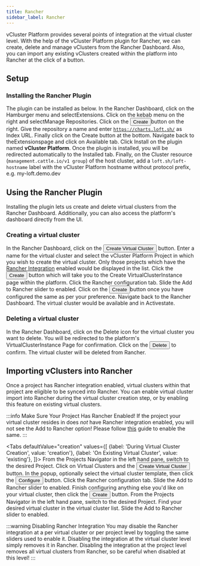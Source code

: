 ```yaml
---
title: Rancher
sidebar_label: Rancher
---
```



vCluster Platform provides several points of integration at the virtual cluster level. With the help of the vCluster Platform plugin for Rancher, we can create, delete and manage vClusters from the Rancher Dashboard. Also, you can import any existing vClusters created within the platform into Rancher at the click of a button.

## Setup

### Installing the Rancher Plugin

The plugin can be installed as below.
<Flow id="install-rancher-plugin">
  <Step>
    In the Rancher Dashboard, click on the Hamburger menu and select<Label>Extensions</Label>.
  </Step>
  <Step>
    Click on the kebab menu on the right and select<Label>Manage Repositories</Label>.
  </Step>
  <Step>
    Click on the <Button>Create</Button>button on the right. Give the repository a name and enter <code>https://charts.loft.sh/</code> as Index URL. Finally click on the Create button at the bottom.
  </Step>
  <Step>
    Navigate back to the<Label>Extensions</Label>page and click on Available tab. Click Install on the plugin named <b>vCluster Platform</b>.
  </Step>
  <Step>
    Once the plugin is installed, you will be redirected automatically to the Installed tab.
  </Step>
  <Step>
    Finally, on the Cluster resource (<code>management.cattle.io/v1 group</code>) of the host cluster, add a <code>loft.sh/loft-hostname</code> label with the vCluster Platform hostname without protocol prefix, e.g. my-loft.demo.dev
  </Step>
</Flow>

## Using the Rancher Plugin
Installing the plugin lets us create and delete virtual clusters from the Rancher Dashboard. Additionally, you can also access the platform's dashboard directly from the UI.

### Creating a virtual cluster
<Flow id="rancher-plugin-create-vcluster">
  <Step>
    In the Rancher Dashboard, click on the <Button>Create Virtual Cluster</Button> button.
  </Step>
  <Step>
    Enter a name for the virtual cluster and select the vCluster Platform Project in which you wish to create the virtual cluster. Only those projects which have the <a href="../projects/rancher#project-based-rancher-integration">Rancher Integration</a> enabled would be displayed in the list.
  </Step>
  <Step>
    Click the <Button>Create</Button> button which will take you to the <Label>Create VirtualClusterInstance</Label> page within the platform.
  </Step>
  <Step>
    Click the <Label>Rancher</Label> configuration tab.
  </Step>
  <Step>
    Slide the <Label>Add to Rancher</Label> slider to enabled.
  </Step>
  <Step>
    Click on the <Button>Create</Button>button once you have configured the same as per your preference.
  </Step>
  <Step>
    Navigate back to the Rancher Dashboard. The virtual cluster would be available and in <Label>Active</Label>state.
  </Step>
</Flow>

### Deleting a virtual cluster
<Flow id="rancher-plugin-delete-vcluster">
  <Step>
    In the Rancher Dashboard, click on the Delete icon for the virtual cluster you want to delete.
  </Step>
  <Step>
    You will be redirected to the platform's VirtualClusterInstance Page for confirmation.
  </Step>
  <Step>
    Click on the <Button>Delete</Button> to confirm. The virtual cluster will be deleted from Rancher.
  </Step>
</Flow>

## Importing vClusters into Rancher
Once a project has Rancher integration enabled, virtual clusters within that project are eligible to be
synced into Rancher. You can enable virtual cluster import into Rancher during the virtual cluster creation step, or by enabling this feature on existing
virtual clusters.

:::info Make Sure Your Project Has Rancher Enabled!
If the project your virtual cluster resides in does *not* have Rancher integration enabled, you
will not see the Add to Rancher option! Please follow [this](../projects/rancher) guide to enable the same.
:::

<Tabs
    defaultValue="creation"
    values={[
        {label: 'During Virtual Cluster Creation', value: 'creation'},
        {label: 'On Existing Virtual Cluster', value: 'existing'},
    ]}>
    <TabItem value="creation">
        <Flow id="enable-rancher-import-creation">
            <Step>
                From the Projects Navigator in the left hand pane, switch to the desired Project.
            </Step>
            <Step>
                Click on Virtual Clusters and the <Button>Create Virtual Cluster</Button> button.
            </Step>
            <Step>
                In the popup, optionally select the virtual cluster template, then click the
                <Button>Configure</Button> button.
            </Step>
            <Step>
                Click the <Label>Rancher</Label> configuration tab.
            </Step>
            <Step>
                Slide the <Label>Add to Rancher</Label> slider to enabled.
            </Step>
            <Step>
                Finish configuring anything else you'd like on your virtual cluster, then click the
                <Button>Create</Button> button.
            </Step>
        </Flow>
    </TabItem>
    <TabItem value="existing">
        <Flow id="enable-rancher-import-existing">
            <Step>
                From the Projects Navigator in the left hand pane, switch to the desired Project.
            </Step>
            <Step>
                Find your desired virtual cluster in the virtual cluster list. Slide the
                <Label>Add to Rancher</Label> slider to enabled.
            </Step>
        </Flow>
    </TabItem>
</Tabs>

:::warning Disabling Rancher Integration
You may disable the Rancher integration at a per virtual cluster or per project level by toggling the same sliders
used to enable it. Disabling the integration at the virtual cluster level simply removes it in Rancher.
Disabling the integration at the project level removes all virtual clusters from Rancher, so be careful
when disabled at this level!
:::

